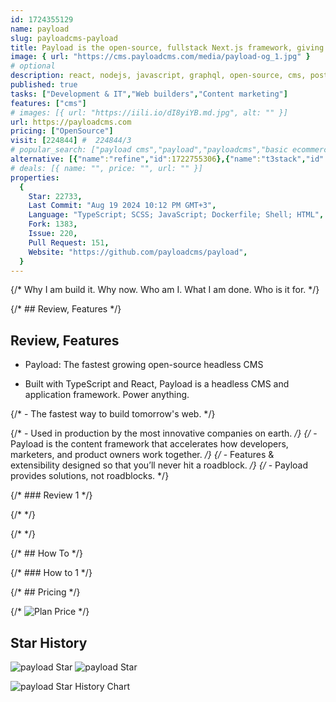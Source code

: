 ```yaml
---
id: 1724355129
name: payload
slug: payloadcms-payload
title: Payload is the open-source, fullstack Next.js framework, giving you instant backend superpowers. Get a full TypeScript backend and admin panel instantly. Use Payload as a headless CMS or for building powerful applications.
image: { url: "https://cms.payloadcms.com/media/payload-og_1.jpg" }
# optional
description: react, nodejs, javascript, graphql, open-source, cms, postgres, express, typescript, mongodb, nextjs, headless, content-management, mit-license, jamstack, payload, content-management-system, headless-cms, payloadcms,  ,
published: true
tasks: ["Development & IT","Web builders","Content marketing"]
features: ["cms"]
# images: [{ url: "https://iili.io/dI8yiYB.md.jpg", alt: "" }]
url: https://payloadcms.com
pricing: ["OpenSource"]
visit: [224844] #  224844/3
# popular_search: ["payload cms","payload","payloadcms","basic ecommerce components next js template","payloadcms self hosted","payload cms","payloadcms","payload docs","grid.upgrade","grid.upgrade"]
alternative: [{"name":"refine","id":1722755306},{"name":"t3stack","id":1722415688},{"name":"webiny-js","id":1723123083},{"name":"OpenSaas","id":1720863807},{"name":"twenty","id":1722762288},{"name":"NocoBase","id":1722755362},{"name":"encore","id":1723145140},{"name":"mattermost","id":1722793003},{"name":"convex.dev","id":1723776850},{"name":"pipedream","id":1723134648},"{ \"name\": \"contentful\", \"id\": 1724352914 }"]
# deals: [{ name: "", price: "", url: "" }]
properties:
  {
    Star: 22733,
    Last Commit: "Aug 19 2024 10:12 PM GMT+3",
    Language: "TypeScript; SCSS; JavaScript; Dockerfile; Shell; HTML",
    Fork: 1383,
    Issue: 220,
    Pull Request: 151,
    Website: "https://github.com/payloadcms/payload",
  }
---
```


{/* Why I am build it. Why now. Who am I. What I am done. Who is it for. */}

{/* ## Review, Features */}

## Review, Features

- Payload: The fastest growing open-source headless CMS

- Built with TypeScript and React, Payload is a headless CMS and application framework. Power anything.


{/* - The fastest way to build tomorrow's web. */}

{/* - Used in production by the most innovative companies on earth. */}
{/* - Payload is the content framework that accelerates how developers, marketers, and product owners work together. */}
{/* - Features & extensibility designed so that you’ll never hit a roadblock. */}
{/* - Payload provides solutions, not roadblocks. */}

{/* ### Review 1 */}

{/* <DetailYoutube videoId="" startTime={0} /> */}

{/* <Twitters ids=[] /> */}

{/* ## How To */}

{/* ### How to 1 */}

{/* ## Pricing */}

{/* <Img src="" alt="Plan Price" /> */}

## Star History

![payload Star](https://img.shields.io/github/stars/payloadcms/payload?style=flat%22)
![payload Star](https://img.shields.io/github/last-commit/payloadcms/payload?style=flat%22)

![payload Star History Chart](https://api.star-history.com/svg?repos=payloadcms/payload)
